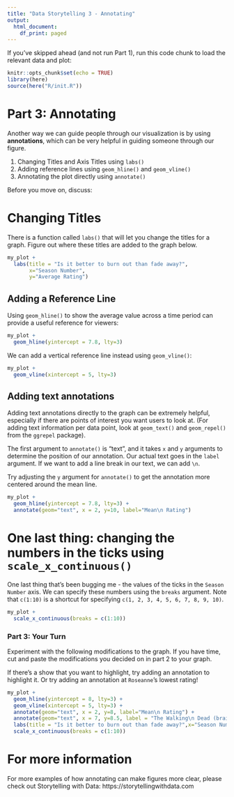 ```yaml
---
title: "Data Storytelling 3 - Annotating"
output:
  html_document:
    df_print: paged
---
```


If you've skipped ahead (and not run Part 1), run this code chunk to load the relevant data and plot:

```r
knitr::opts_chunk$set(echo = TRUE)
library(here)
source(here("R/init.R"))
```

# Part 3: Annotating

Another way we can guide people through our visualization is by using **annotations**, which can be very helpful in guiding someone through our figure.

1) Changing Titles and Axis Titles using `labs()`
2) Adding reference lines using `geom_hline()` and `geom_vline()`
3) Annotating the plot directly using `annotate()`

Before you move on, discuss: 

# Changing Titles

There is a function called `labs()` that will let you change the titles for a graph. Figure out where these titles are added to the graph below.

```r
my_plot +
  labs(title = "Is it better to burn out than fade away?",
       x="Season Number", 
       y="Average Rating")
```

## Adding a Reference Line

Using `geom_hline()` to show the average value across a time period can provide a useful reference for viewers:

```r
my_plot + 
  geom_hline(yintercept = 7.8, lty=3)
```

We can add a vertical reference line instead using `geom_vline()`:

```r
my_plot + 
  geom_vline(xintercept = 5, lty=3)
```

## Adding text annotations

Adding text annotations directly to the graph can be extremely helpful, especially if there are points of interest you want users to look at. (For adding text information per data point, look at `geom_text()` and `geom_repel()` from the `ggrepel` package).

The first argument to `annotate()` is "text", and it takes `x` and `y` arguments to determine the position of our annotation. Our actual text goes in the `label` argument. If we want to add a line break in our text, we can add `\n`.

Try adjusting the `y` argument for `annotate()` to get the annotation more centered around the mean line. 

```r
my_plot + 
  geom_hline(yintercept = 7.8, lty=3) +
  annotate(geom="text", x = 2, y=10, label="Mean\n Rating") 
```

# One last thing: changing the numbers in the ticks using `scale_x_continuous()`

One last thing that's been bugging me - the values of the ticks in the `Season Number` axis. We can specify these numbers using the `breaks` argument. Note that `c(1:10)` is a shortcut for specifying `c(1, 2, 3, 4, 5, 6, 7, 8, 9, 10)`.

```r
my_plot + 
  scale_x_continuous(breaks = c(1:10))
```

### Part 3: Your Turn

Experiment with the following modifications to the graph. If you have time, cut and paste the modifications you decided on in part 2 to your graph.

If there's a show that you want to highlight, try adding an annotation to highlight it. Or try adding an annotation at `Roseanne`'s lowest rating!

```r
my_plot + 
  geom_hline(yintercept = 8, lty=3) +
  geom_vline(xintercept = 5, lty=3) +
  annotate(geom="text", x = 2, y=8, label="Mean\n Rating") +
  annotate(geom="text", x = 7, y=8.5, label = "The Walking\n Dead (brainzzz)") +
  labs(title = "Is it better to burn out than fade away?",x="Season Number", y="Average Rating") + 
  scale_x_continuous(breaks = c(1:10))
```

# For more information

For more examples of how annotating can make figures more clear, please check out Storytelling with Data: https://storytellingwithdata.com